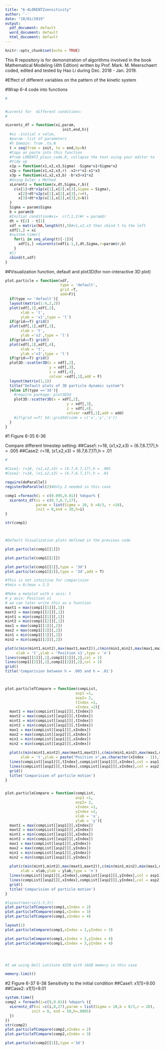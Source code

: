 ---
title: "6-4LORENTZsensitivity"
author: '-'
date: "10/01/2019"
output:
  pdf_document: default
  word_document: default
  html_document: default
---

```{r setup, include=FALSE}
knitr::opts_chunk$set(echo = TRUE)
```

This R repository is for demonstration of algorithms involved in the book
Mathematical Modeling (4th Edition) written by Prof. Mark. M. Meerschaert
coded, edited and tested by Hao Li during Dec. 2018 - Jan. 2019.

#Effect of different variables on the pattern of the kinetic system

#Wrap 6-4 code into functions


```{r}
#


#Lorentz for  different conditions:
#

xLorentz_df = function(xi,param,
                          init,end,h){
  #xi -initial x value, 
  #param -list of parameters
  #t Domain: from ,to,N
  t = seq(from = init, to = end,by=h)
  #Copy an paste into this function
  #from LORENTZ_plain_code.R, collapse the text using your editor to 
  #tidy up
  x1p = function(x1,x2,x3,Sigma) -Sigma*x1+Sigma*x2
  x2p = function(x1,x2,x3,r) -x2+r*x1-x1*x3
  x3p = function(x1,x2,x3,b) -b*x3+x1*x2
  #Using Euler s Method
  xLorentz = function(x,dt,Sigma,r,b){
    c(x[1]+dt*x1p(x[1],x[2],x[3],Sigma = Sigma),
      x[2]+dt*x2p(x[1],x[2],x[3],r=r),
      x[3]+dt*x3p(x[1],x[2],x[3],b=b))
  }                                
  Sigma = param$Sigma
  b = param$b
  #Initial condition#xi=  c(7,1,2)#r = param$r
  dt = t[2] - t[1]
  xdf = matrix(NA,length(t),3)#x1,x2,x3 then cbind t to the left
  xdf[1,] = xi
  #system.time({
    for(i in seq_along(t)[-1]){
      xdf[i,] =xLorentz(xdf[i-1,],dt,Sigma,r=param$r,b)
    }
  #})
  cbind(t,xdf)
}

```

##Visualization function, default and plot3D(for non-interactive 3D plot)


```{r}
plot.particle = function(xdf,
                         type = 'default',
                         grid =T,
                         add=F){
  if(type == 'default'){
  layout(matrix(1:4,2,2))
  plot(xdf[,1],xdf[,2],
       xlab = 't',
       ylab = 'x1',type = 'l')
  if(grid==T) grid()
  plot(xdf[,1],xdf[,3],
       xlab = 't',
       ylab ='x2',type = 'l')
  if(grid==T) grid()
  plot(xdf[,1],xdf[,4],
       xlab = 't',
       ylab ='x3',type = 'l')
  if(grid==T) grid()
  plot3D::scatter3D(x = xdf[,2],
                    y = xdf[,3],
                    z = xdf[,4],
                    colvar =xdf[,1],add = F)
  layout(matrix(1,1))
  title("Default plots of 3D particle dynamic system")
  }else if(type =='3d'){
    #require package: plot3D3d
    plot3D::scatter3D(x = xdf[,2],
                            y = xdf[,3],
                            z = xdf[,4],
                            colvar =xdf[,1],add = add)
    #if(grid ==T) 3d::grid3d(side = c('x','y','z'))
  }
}

```



#1 Figure 6-35 6-36

Compare different timestep setting:
##Case1: r=18, (x1,x2,x3) = (6.7,6.7,17),h = .005
##Case2: r=18, (x1,x2,x3) = (6.7,6.7,17),h = .01

```{r}

#

#Case1: r=18, (x1,x2,x3) = (6.7,6.7,17),h = .005
#Case2: r=18, (x1,x2,x3) = (6.7,6.7,17),h = .01

require(doParallel)
registerDoParallel(2)#Only 2 needed in this case

comp1 =foreach(i = c(0.005,0.01)) %dopar% {
  xLorentz_df(xi = c(6.7,6.7,17),
              param = list(Sigma = 10, b =8/3, r =18),
              init = 0,end = 10,h=i)
}

str(comp1)



#Default Visualization plots defined in the previous code

plot.particle(comp1[[1]])

plot.particle(comp1[[2]])

plot.particle(comp1[[1]],type = '3d')
plot.particle(comp1[[2]],type = '3d',add = T)

#This is not intuitive for comparision
#tmin = 0;tmax = 2.5

#Make a matplot with x axis: t
# y axis: Position x1
# we can later write this as a function
maxt1 = max(comp1[[1]][,1])
maxt2 = max(comp1[[2]][,1])
mint1 = min(comp1[[1]][,1])
mint2 = min(comp1[[2]][,1])
max1 = max(comp1[[1]][,2])
max2 = max(comp1[[2]][,2])
min1 = min(comp1[[1]][,2])
min2 = min(comp1[[2]][,2])

plot(c(min(mint1,mint2),max(maxt1,maxt2)),c(min(min1,min2),max(max1,max2)),
     xlab = 't',ylab = 'Position x1',type = 'n')
lines(comp1[[1]][,1],comp1[[1]][,2],col = 1)
lines(comp1[[2]][,1],comp1[[2]][,2],col = 2)
grid()
title('Comparision between h = .005 and h = .01')



plot.particleTCompare = function(compList,
                                asp1 =1,
                                asp2= 2,
                                tIndex =1,
                                xIndex =2){
  maxt1 = max(compList[[asp1]][,tIndex])
  maxt2 = max(compList[[asp2]][,tIndex])
  mint1 = min(compList[[asp1]][,tIndex])
  mint2 = min(compList[[asp2]][,tIndex])
  max1 = max(compList[[asp1]][,xIndex])
  max2 = max(compList[[asp2]][,xIndex])
  min1 = min(compList[[asp1]][,xIndex])
  min2 = min(compList[[asp2]][,xIndex])
  
  plot(c(min(mint1,mint2),max(maxt1,maxt2)),c(min(min1,min2),max(max1,max2)),
       xlab = 't',ylab = paste("Position x",as.character(xIndex - 1)),type = 'n')
  lines(compList[[asp1]][,tIndex],compList[[asp1]][,xIndex],col = asp1)
  lines(compList[[asp2]][,tIndex],compList[[asp2]][,xIndex],col = asp2)
  grid()
  title('Comparision of particle motion')
}


plot.particleCompare = function(compList,
                                asp1 =1,
                                asp2= 2,
                                xIndex =1,
                                yIndex =2,
                                xlab = 'x',
                                ylab = 'y'){
  maxt1 = max(compList[[asp1]][,xIndex])
  maxt2 = max(compList[[asp2]][,xIndex])
  mint1 = min(compList[[asp1]][,xIndex])
  mint2 = min(compList[[asp2]][,xIndex])
  max1 = max(compList[[asp1]][,yIndex])
  max2 = max(compList[[asp2]][,yIndex])
  min1 = min(compList[[asp1]][,yIndex])
  min2 = min(compList[[asp2]][,yIndex])
  
  plot(c(min(mint1,mint2),max(maxt1,maxt2)),c(min(min1,min2),max(max1,max2)),
       xlab = xlab,ylab = ylab,type = 'n')
  lines(compList[[asp1]][,xIndex],compList[[asp1]][,yIndex],col = asp1)
  lines(compList[[asp2]][,xIndex],compList[[asp2]][,yIndex],col = asp2)
  grid()
  title('Comparision of particle motion')
}

#layout(matrix(1:3,3))
plot.particleTCompare(comp1,xIndex = 2)
plot.particleTCompare(comp1,xIndex = 3)
plot.particleTCompare(comp1,xIndex = 4)

layout(1)
plot.particleCompare(comp1,xIndex = 2,yIndex = 3)

plot.particleCompare(comp1,xIndex = 2,yIndex = 4)
plot.particleCompare(comp1,xIndex = 3,yIndex = 4)




#I am using Dell Latitute 4250 with 16GB memory in this case

memory.limit()
```


#2 Figure  6-37 6-38 Sensitivity to the initial condition
##Case1: x1[1]=9.00
##Case2: x1[1]=9.01

```{r}
system.time({
comp2 = foreach(i=c(9,9.01)) %dopar% ({
  xLorentz_df(xi =c(i,8,27),param = list(Sigma = 10,b = 8/3,r = 28),
            init = 0, end = 50,h=.0005)
  })
})
str(comp2)
plot.particleTCompare(comp2,xIndex = 2)
plot.particleTCompare(comp2,xIndex = 3)

plot.particle(comp2[[1]],type ='3d')
```